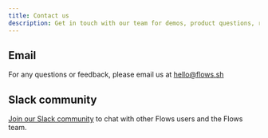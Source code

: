 ```yaml
---
title: Contact us
description: Get in touch with our team for demos, product questions, reporting issues, or leaving feedback.
---
```


## Email

For any questions or feedback, please email us at hello@flows.sh

## Slack community

[Join our Slack community](https://flows.sh/join-slack) to chat with other Flows users and the Flows team.

